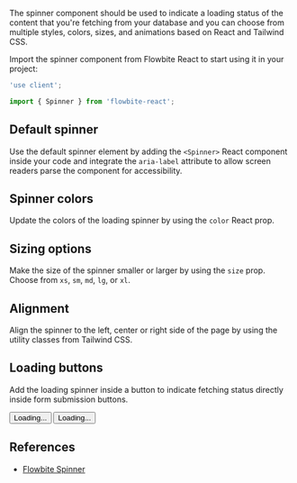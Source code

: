 
The spinner component should be used to indicate a loading status of the content that you're fetching from your database and you can choose from multiple styles, colors, sizes, and animations based on React and Tailwind CSS.

Import the spinner component from Flowbite React to start using it in your project:

```jsx
'use client';

import { Spinner } from 'flowbite-react';
```

## Default spinner

Use the default spinner element by adding the `<Spinner>` React component inside your code and integrate the `aria-label` attribute to allow screen readers parse the component for accessibility.

<CodePreview title="Default spinner">
  <Spinner aria-label="Default status example" />
</CodePreview>

## Spinner colors

Update the colors of the loading spinner by using the `color` React prop.

<CodePreview title="Colors" className="flex flex-wrap gap-2">
  <Spinner color="info" aria-label="Info spinner example" />
  <Spinner color="success" aria-label="Success spinner example" />
  <Spinner color="failure" aria-label="Failure spinner example" />
  <Spinner color="warning" aria-label="Warning spinner example" />
  <Spinner color="pink" aria-label="Pink spinner example" />
  <Spinner color="purple" aria-label="Purple spinner example" />
</CodePreview>

## Sizing options

Make the size of the spinner smaller or larger by using the `size` prop. Choose from `xs`, `sm`, `md`, `lg`, or `xl`.

<CodePreview title="Sizing" className="flex flex-wrap items-center gap-2">
  <Spinner aria-label="Extra small spinner example" size="xs" />
  <Spinner aria-label="Small spinner example" size="sm" />
  <Spinner aria-label="Medium sized spinner example" size="md" />
  <Spinner aria-label="Large spinner example" size="lg" />
  <Spinner aria-label="Extra large spinner example" size="xl" />
</CodePreview>

## Alignment

Align the spinner to the left, center or right side of the page by using the utility classes from Tailwind CSS.

<CodePreview title="Alignment" className="flex flex-col gap-2">
  <div className="text-left">
    <Spinner aria-label="Left-aligned spinner example" />
  </div>
  <div className="text-center">
    <Spinner aria-label="Center-aligned spinner example" />
  </div>
  <div className="text-right">
    <Spinner aria-label="Right-aligned spinner example" />
  </div>
</CodePreview>

## Loading buttons

Add the loading spinner inside a button to indicate fetching status directly inside form submission buttons.

<CodePreview title="Buttons" className="flex flex-row gap-3">
  <Button>
    <Spinner aria-label="Spinner button example" />
    <span className="pl-3">Loading...</span>
  </Button>
  <Button color="gray">
    <Spinner aria-label="Alternate spinner button example" />
    <span className="pl-3">Loading...</span>
  </Button>
</CodePreview>

## References

- [Flowbite Spinner](https://flowbite.com/docs/components/spinner/)
